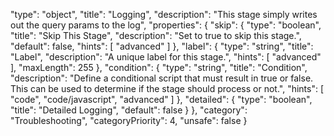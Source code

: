  "type": "object",
  "title": "Logging",
  "description": "This stage simply writes out the query params to the log",
  "properties": {
    "skip": {
      "type": "boolean",
      "title": "Skip This Stage",
      "description": "Set to true to skip this stage.",
      "default": false,
      "hints": [
        "advanced"
      ]
    },
    "label": {
      "type": "string",
      "title": "Label",
      "description": "A unique label for this stage.",
      "hints": [
        "advanced"
      ],
      "maxLength": 255
    },
    "condition": {
      "type": "string",
      "title": "Condition",
      "description": "Define a conditional script that must result in true or false. This can be used to determine if the stage should process or not.",
      "hints": [
        "code",
        "code/javascript",
        "advanced"
      ]
    },
    "detailed": {
      "type": "boolean",
      "title": "Detailed Logging",
      "default": false
    }
  },
  "category": "Troubleshooting",
  "categoryPriority": 4,
  "unsafe": false
}
